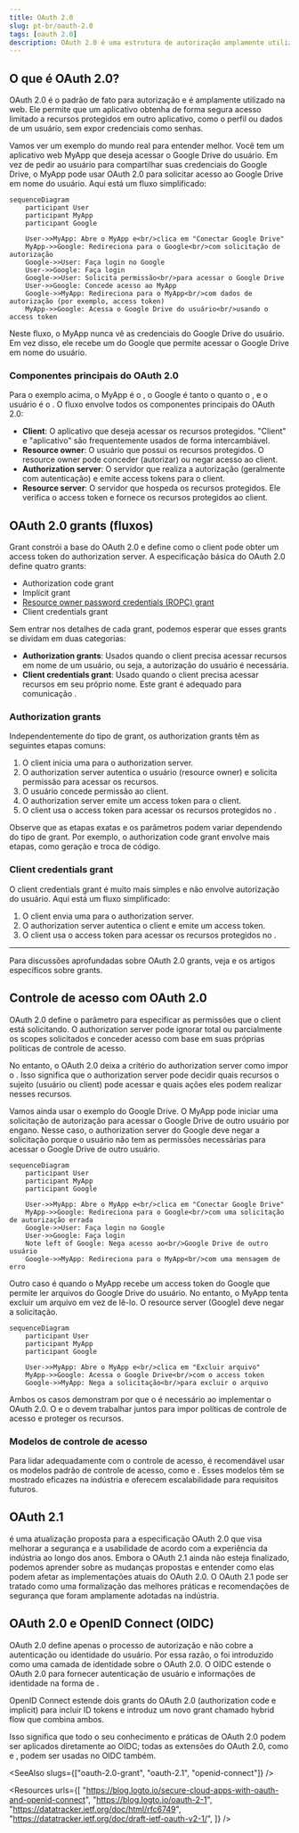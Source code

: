 ```yaml
---
title: OAuth 2.0
slug: pt-br/oauth-2.0
tags: [oauth 2.0]
description: OAuth 2.0 é uma estrutura de autorização amplamente utilizada que permite que um aplicativo (cliente) obtenha acesso limitado a recursos protegidos em nome de um usuário ou do próprio aplicativo.
---
```


## O que é OAuth 2.0?

OAuth 2.0 é o padrão de fato para autorização e é amplamente utilizado na web. Ele permite que um aplicativo obtenha de forma segura acesso limitado a recursos protegidos em outro aplicativo, como o perfil ou dados de um usuário, sem expor credenciais como senhas.

Vamos ver um exemplo do mundo real para entender melhor. Você tem um aplicativo web MyApp que deseja acessar o Google Drive do usuário. Em vez de pedir ao usuário para compartilhar suas credenciais do Google Drive, o MyApp pode usar OAuth 2.0 para solicitar acesso ao Google Drive em nome do usuário. Aqui está um fluxo simplificado:

```mermaid
sequenceDiagram
    participant User
    participant MyApp
    participant Google

    User->>MyApp: Abre o MyApp e<br/>clica em "Conectar Google Drive"
    MyApp->>Google: Redireciona para o Google<br/>com solicitação de autorização
    Google->>User: Faça login no Google
    User->>Google: Faça login
    Google->>User: Solicita permissão<br/>para acessar o Google Drive
    User->>Google: Concede acesso ao MyApp
    Google->>MyApp: Redireciona para o MyApp<br/>com dados de autorização (por exemplo, access token)
    MyApp->>Google: Acessa o Google Drive do usuário<br/>usando o access token
```

Neste fluxo, o MyApp nunca vê as credenciais do Google Drive do usuário. Em vez disso, ele recebe um <Ref slug="access-token" /> do Google que permite acessar o Google Drive em nome do usuário.

### Componentes principais do OAuth 2.0

Para o exemplo acima, o MyApp é o <Ref slug="client" />, o Google é tanto o <Ref slug="authorization-server" /> quanto o <Ref slug="resource-server" />, e o usuário é o <Ref slug="resource-owner" />. O fluxo envolve todos os componentes principais do OAuth 2.0:

- **Client**: O aplicativo que deseja acessar os recursos protegidos. "Client" e "aplicativo" são frequentemente usados de forma intercambiável.
- **Resource owner**: O usuário que possui os recursos protegidos. O resource owner pode conceder (autorizar) ou negar acesso ao client.
- **Authorization server**: O servidor que realiza a autorização (geralmente com autenticação) e emite access tokens para o client.
- **Resource server**: O servidor que hospeda os recursos protegidos. Ele verifica o access token e fornece os recursos protegidos ao client.

## OAuth 2.0 grants (fluxos)

<Ref slug="oauth-2.0-grant">Grant</Ref> constrói a base do OAuth 2.0 e define como o client pode obter um access token do authorization server. A especificação básica do OAuth 2.0 define quatro grants:

- <Ref slug="authorization-code-flow">Authorization code grant</Ref>
- <Ref slug="implicit-flow">Implicit grant</Ref>
- [Resource owner password credentials (ROPC) grant](https://datatracker.ietf.org/doc/html/rfc6749#section-4.3)
- <Ref slug="client-credentials-flow">Client credentials grant</Ref>

Sem entrar nos detalhes de cada grant, podemos esperar que esses grants se dividam em duas categorias:

- **Authorization grants**: Usados quando o client precisa acessar recursos em nome de um usuário, ou seja, a autorização do usuário é necessária.
- **Client credentials grant**: Usado quando o client precisa acessar recursos em seu próprio nome. Este grant é adequado para comunicação <Ref slug="machine-to-machine" />.

### Authorization grants

Independentemente do tipo de grant, os authorization grants têm as seguintes etapas comuns:

1. O client inicia uma <Ref slug="authorization-request" /> para o authorization server.
2. O authorization server autentica o usuário (resource owner) e solicita permissão para acessar os recursos.
3. O usuário concede permissão ao client.
4. O authorization server emite um access token para o client.
5. O client usa o access token para acessar os recursos protegidos no <Ref slug="resource-server" />.

Observe que as etapas exatas e os parâmetros podem variar dependendo do tipo de grant. Por exemplo, o <Ref slug="authorization-code-flow">authorization code grant</Ref> envolve mais etapas, como geração e troca de código.

### Client credentials grant

O <Ref slug="client-credentials-flow">client credentials grant</Ref> é muito mais simples e não envolve autorização do usuário. Aqui está um fluxo simplificado:

1. O client envia uma <Ref slug="token-request" /> para o authorization server.
2. O authorization server autentica o client e emite um access token.
3. O client usa o access token para acessar os recursos protegidos no <Ref slug="resource-server" />.

---

Para discussões aprofundadas sobre OAuth 2.0 grants, veja <Ref slug="oauth-2.0-grant" /> e os artigos específicos sobre grants.

## Controle de acesso com OAuth 2.0

OAuth 2.0 define o parâmetro <Ref slug="scope" /> para especificar as permissões que o client está solicitando. O authorization server pode ignorar total ou parcialmente os scopes solicitados e conceder acesso com base em suas próprias políticas de controle de acesso.

No entanto, o OAuth 2.0 deixa a critério do authorization server como impor o <Ref slug="access-control" />. Isso significa que o authorization server pode decidir quais recursos o sujeito (usuário ou client) pode acessar e quais ações eles podem realizar nesses recursos.

Vamos ainda usar o exemplo do Google Drive. O MyApp pode iniciar uma solicitação de autorização para acessar o Google Drive de outro usuário por engano. Nesse caso, o authorization server do Google deve negar a solicitação porque o usuário não tem as permissões necessárias para acessar o Google Drive de outro usuário.

```mermaid
sequenceDiagram
    participant User
    participant MyApp
    participant Google

    User->>MyApp: Abre o MyApp e<br/>clica em "Conectar Google Drive"
    MyApp->>Google: Redireciona para o Google<br/>com uma solicitação de autorização errada
    Google->>User: Faça login no Google
    User->>Google: Faça login
    Note left of Google: Nega acesso ao<br/>Google Drive de outro usuário
    Google->>MyApp: Redireciona para o MyApp<br/>com uma mensagem de erro
```

Outro caso é quando o MyApp recebe um access token do Google que permite ler arquivos do Google Drive do usuário. No entanto, o MyApp tenta excluir um arquivo em vez de lê-lo. O resource server (Google) deve negar a solicitação.

```mermaid
sequenceDiagram
    participant User
    participant MyApp
    participant Google

    User->>MyApp: Abre o MyApp e<br/>clica em "Excluir arquivo"
    MyApp->>Google: Acessa o Google Drive<br/>com o access token
    Google->>MyApp: Nega a solicitação<br/>para excluir o arquivo
```

Ambos os casos demonstram por que o <Ref slug="access-control" /> é necessário ao implementar o OAuth 2.0. O <Ref slug="authorization-server" /> e o <Ref slug="resource-server" /> devem trabalhar juntos para impor políticas de controle de acesso e proteger os recursos.

### Modelos de controle de acesso

Para lidar adequadamente com o controle de acesso, é recomendável usar os modelos padrão de controle de acesso, como <Ref slug="rbac" /> e <Ref slug="abac" />. Esses modelos têm se mostrado eficazes na indústria e oferecem escalabilidade para requisitos futuros.

## OAuth 2.1

<Ref slug="oauth-2.1" /> é uma atualização proposta para a especificação OAuth 2.0 que visa melhorar a segurança e a usabilidade de acordo com a experiência da indústria ao longo dos anos. Embora o OAuth 2.1 ainda não esteja finalizado, podemos aprender sobre as mudanças propostas e entender como elas podem afetar as implementações atuais do OAuth 2.0. O OAuth 2.1 pode ser tratado como uma formalização das melhores práticas e recomendações de segurança que foram amplamente adotadas na indústria.

## OAuth 2.0 e OpenID Connect (OIDC)

OAuth 2.0 define apenas o processo de autorização e não cobre a autenticação ou identidade do usuário. Por essa razão, o <Ref slug="openid-connect" /> foi introduzido como uma camada de identidade sobre o OAuth 2.0. O OIDC estende o OAuth 2.0 para fornecer autenticação de usuário e informações de identidade na forma de <Ref slug="id-token" />.

OpenID Connect estende dois grants do OAuth 2.0 (authorization code e implicit) para incluir ID tokens e introduz um novo grant chamado <Ref slug="hybrid-flow">hybrid flow</Ref> que combina ambos.

Isso significa que todo o seu conhecimento e práticas de OAuth 2.0 podem ser aplicados diretamente ao OIDC; todas as extensões do OAuth 2.0, como <Ref slug="pkce" /> e <Ref slug="resource-indicator" />, podem ser usadas no OIDC também.

<SeeAlso slugs={["oauth-2.0-grant", "oauth-2.1", "openid-connect"]} />

<Resources
  urls={[
    "https://blog.logto.io/secure-cloud-apps-with-oauth-and-openid-connect",
    "https://blog.logto.io/oauth-2-1",
    "https://datatracker.ietf.org/doc/html/rfc6749",
    "https://datatracker.ietf.org/doc/draft-ietf-oauth-v2-1/",
  ]}
/>

